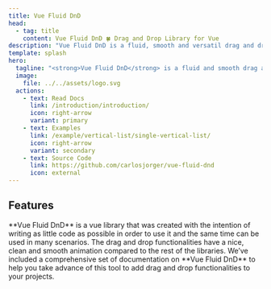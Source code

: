 ```yaml
---
title: Vue Fluid DnD
head:
  - tag: title
    content: Vue Fluid DnD 🍀 Drag and Drop Library for Vue
description: "Vue Fluid DnD is a fluid, smooth and versatil drag and drop library for lists with Vue."
template: splash
hero:
  tagline: "<strong>Vue Fluid DnD</strong> is a fluid and smooth drag and drop solution for lists on Vue3 full animated."
  image:
    file: ../../assets/logo.svg
  actions:
    - text: Read Docs
      link: /introduction/introduction/
      icon: right-arrow
      variant: primary
    - text: Examples
      link: /example/vertical-list/single-vertical-list/
      icon: right-arrow
      variant: secondary
    - text: Source Code
      link: https://github.com/carlosjorger/vue-fluid-dnd
      icon: external
---
```



## Features

<CardGrid>
  <Card title="Easy and flexible" icon="pen">
    **Vue Fluid DnD** is a vue library that was created with the intention of
    writing as little code as possible in order to use it and the same time can
    be used in many scenarios.
  </Card>
  <Card title="Clean and animated" icon="rocket">
    The drag and drop functionalities have a nice, clean and smooth animation
    compared to the rest of the libraries.
  </Card>
  <Card title="Fully Documented" icon="open-book">
    We’ve included a comprehensive set of documentation on **Vue Fluid DnD** to
    help you take advance of this tool to add drag and drop functionalities to
    your projects.
  </Card>
</CardGrid>
